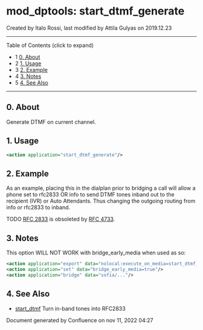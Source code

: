 
# mod_dptools: start_dtmf_generate 

 Created by  Italo Rossi, last modified by  Attila Gulyas on 2019.12.23

---

Table of Contents (click to expand)

* 1 [0\. About](#-freeswitch--mod_dptools-start_dtmf_generate-)
* 2 [1\. Usage](#-freeswitch--mod_dptools-start_dtmf_generate-)
* 3 [2\. Example](#-freeswitch--mod_dptools-start_dtmf_generate-)
* 4 [3\. Notes](#-freeswitch--mod_dptools-start_dtmf_generate-)
* 5 [4\. See Also](#-freeswitch--mod_dptools-start_dtmf_generate-)

---

## 0\. About

Generate DTMF on current channel.

  
## 1\. Usage

```xml
<action application="start_dtmf_generate"/>
```

## 2\. Example

As an example, placing this in the dialplan prior to bridging a call will allow a phone set to rfc2833 OR info to send DTMF tones inband out to the recipient (IVR) or Auto Attendants. Thus changing the outgoing routing from info or rfc2833 to inband.

TODO [RFC 2833](https://tools.ietf.org/html/rfc2833) is obsoleted by [RFC 4733](https://tools.ietf.org/html/rfc4733).

## 3\. Notes

This option WILL NOT WORK with bridge\_early\_media when used as so:

```xml
<action application="export" data="nolocal:execute_on_media=start_dtmf_generate"/>
<action application="set" data="bridge_early_media=true"/>
<action application="bridge" data="sofia/..."/>
```

## 4\. See Also

* [start\_dtmf](./6587132.mdx#0-about) Turn in-band tones into RFC2833

  
Document generated by Confluence on nov 11, 2022 04:27
